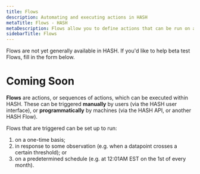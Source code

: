 ```yaml
---
title: Flows
description: Automating and executing actions in HASH
metaTitle: Flows - HASH
metaDescription: Flows allow you to define actions that can be run on a schedule, in response to a trigger, or manually
sidebarTitle: Flows
---
```


<callout style="information" type="coming-soon">
  Flows are not yet generally available in HASH. If you'd like to help beta test
  Flows, fill in the form below.
</callout>

# Coming Soon

**Flows** are actions, or sequences of actions, which can be executed within HASH. These can be triggered **manually** by users (via the HASH user interface), or **programmatically** by machines (via the HASH API, or another HASH Flow).

Flows that are triggered can be set up to run:

1. on a one-time basis;
1. in response to some observation (e.g. when a datapoint crosses a certain threshold); or
1. on a predetermined schedule (e.g. at 12:01AM EST on the 1st of every month).
